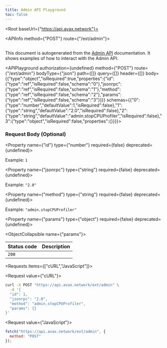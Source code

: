 ```yaml
---
title: Admin API Playground
toc: false
---
```



<Root baseUrl={"https://api.avax.network"}>

<API>

<APIInfo method={"POST"} route={"/ext/admin"}>

## 

This document is autogenerated from the [Admin API](https://docs.avax.network/docs/api-reference/admin-api) documentation. It shows examples of how to interact with the Admin API.

<APIPlayground authorization={undefined} method={"POST"} route={"/ext/admin"} bodyType={"json"} path={[]} query={[]} header={[]} body={{"type":"object","isRequired":true,"properties":{"id":{"type":"ref","isRequired":false,"schema":"0"},"jsonrpc":{"type":"ref","isRequired":false,"schema":"1"},"method":{"type":"ref","isRequired":false,"schema":"2"},"params":{"type":"ref","isRequired":false,"schema":"3"}}}} schemas={{"0":{"type":"number","defaultValue":1,"isRequired":false},"1":{"type":"string","defaultValue":"2.0","isRequired":false},"2":{"type":"string","defaultValue":"admin.stopCPUProfiler","isRequired":false},"3":{"type":"object","isRequired":false,"properties":{}}}}>

</APIPlayground>

### Request Body (Optional)

<Property name={"id"} type={"number"} required={false} deprecated={undefined}>

<span>Example: `1`</span>

</Property>

<Property name={"jsonrpc"} type={"string"} required={false} deprecated={undefined}>

<span>Example: `"2.0"`</span>

</Property>

<Property name={"method"} type={"string"} required={false} deprecated={undefined}>

<span>Example: `"admin.stopCPUProfiler"`</span>

</Property>

<Property name={"params"} type={"object"} required={false} deprecated={undefined}>

<ObjectCollapsible name={"params"}>

</ObjectCollapsible>

</Property>

| Status code | Description |
| ----------- | ----------- |
| `200` |  |

</APIInfo>

<APIExample>

<Requests items={["cURL","JavaScript"]}>

<Request value={"cURL"}>

```bash
curl -X POST "https://api.avax.network/ext/admin" \
  -d '{
  "id": 1,
  "jsonrpc": "2.0",
  "method": "admin.stopCPUProfiler",
  "params": {}
}'
```

</Request>

<Request value={"JavaScript"}>

```js
fetch("https://api.avax.network/ext/admin", {
  method: "POST"
});
```

</Request>

</Requests>

</APIExample>

</API>

</Root>